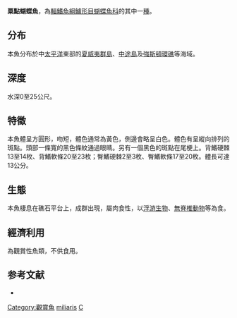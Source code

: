 {{Speciesbox
| name = 粟點蝴蝶魚
| image = Chaetodon miliaris by NPS.jpg
| image_width = 250px
| status = LC
| status_system = IUCN3.1
| genus = Chaetodon
| species = miliaris
| authority = Quoy & Gaimard, 1825
| synonyms = *''Chaetodon mantelliger''<br /><small>Jenkins, 1901</small>
}}
'''粟點蝴蝶魚'''，為[[輻鰭魚綱|輻鰭魚綱]][[鱸形目|鱸形目]][[蝴蝶魚科|蝴蝶魚科]]的其中一[[種|種]]。

==分布==
本魚分布於中[[太平洋|太平洋]]東部的[[夏威夷群島|夏威夷群島]]、[[中途島|中途島]]及[[強斯頓環礁|強斯頓環礁]]等海域。

==深度==
水深0至25公尺。

==特徵==
本魚體呈方圓形，吻短，體色通常為黃色，側邊會略呈白色。體色有呈縱向排列的斑點。頭部一條寬的黑色條紋通過眼睛。另有一個黑色的斑點在尾梗上。背鰭硬棘13至14枚、背鰭軟條20至23枚；臀鰭硬棘2至3枚、臀鰭軟條17至20枚。體長可達13公分。

==生態==
本魚棲息在礁石平台上，成群出現，屬肉食性，以[[浮游生物|浮游生物]]、[[無脊椎動物|無脊椎動物]]等為食。

==經濟利用==
為觀賞性魚類，不供食用。

==参考文献==
*{{FishBase_species|genus=Chaetodon|species=miliaris|year=2011|month=12}}
{{Taxonbar|from=Q206360}}

[[Category:觀賞魚|Category:觀賞魚]]
[[Category:蝴蝶魚屬|miliaris]]
[[Category:1825年描述的鱼类|C]]